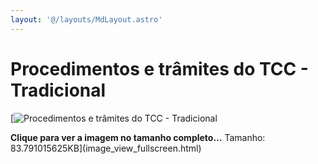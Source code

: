 ```yaml
---
layout: '@/layouts/MdLayout.astro'
---
```






Procedimentos e trâmites do TCC - Tradicional
=============================================







[<Image src="https://arapiraca.ufal.br/graduacao/ciencia-da-computacao/documentos/tcc/fluxograma_tcc.png/%40%40images/94401d90-3e5a-469c-9678-179d6f7a2e87.png" alt="Procedimentos e trâmites do TCC - Tradicional" inferSize />



**Clique para ver a imagem no tamanho completo…**
Tamanho: 83.791015625KB](image_view_fullscreen.html)







